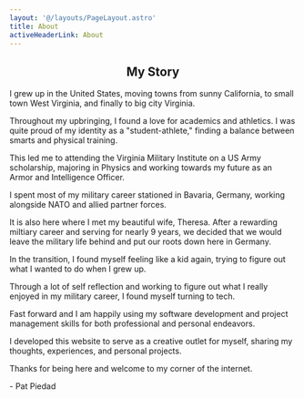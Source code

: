 ```yaml
---
layout: '@/layouts/PageLayout.astro'
title: About
activeHeaderLink: About
---
```


## <center>My Story</center>

I grew up in the United States, moving towns from sunny California, to small town West Virginia, and finally to big city Virginia.

Throughout my upbringing, I found a love for academics and athletics. I was quite proud of my identity as a "student-athlete," finding a balance between smarts and physical training.

This led me to attending the Virginia Military Institute on a US Army scholarship, majoring in Physics and working towards my future as an Armor and Intelligence Officer.

I spent most of my military career stationed in Bavaria, Germany, working alongside NATO and allied partner forces.

It is also here where I met my beautiful wife, Theresa. After a rewarding miltiary career and serving for nearly 9 years, we decided that we would leave the military life behind and put our roots down here in Germany.

In the transition, I found myself feeling like a kid again, trying to figure out what I wanted to do when I grew up.

Through a lot of self reflection and working to figure out what I really enjoyed in my military career, I found myself turning to tech.

Fast forward and I am happily using my software development and project management skills for both professional and personal endeavors.

I developed this website to serve as a creative outlet for myself, sharing my thoughts, experiences, and personal projects.

Thanks for being here and welcome to my corner of the internet.

\- Pat Piedad